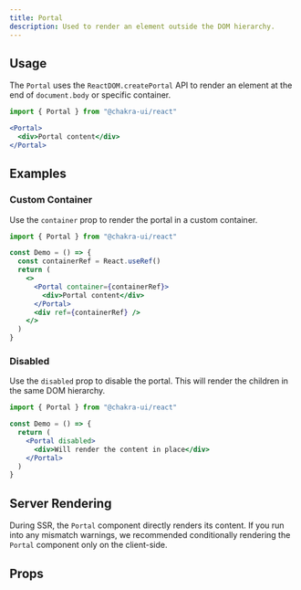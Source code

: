```yaml
---
title: Portal
description: Used to render an element outside the DOM hierarchy.
---
```


## Usage

The `Portal` uses the `ReactDOM.createPortal` API to render an element at the
end of `document.body` or specific container.

```jsx
import { Portal } from "@chakra-ui/react"
```

```jsx
<Portal>
  <div>Portal content</div>
</Portal>
```

## Examples

### Custom Container

Use the `container` prop to render the portal in a custom container.

```jsx
import { Portal } from "@chakra-ui/react"

const Demo = () => {
  const containerRef = React.useRef()
  return (
    <>
      <Portal container={containerRef}>
        <div>Portal content</div>
      </Portal>
      <div ref={containerRef} />
    </>
  )
}
```

### Disabled

Use the `disabled` prop to disable the portal. This will render the children in
the same DOM hierarchy.

```jsx
import { Portal } from "@chakra-ui/react"

const Demo = () => {
  return (
    <Portal disabled>
      <div>Will render the content in place</div>
    </Portal>
  )
}
```

## Server Rendering

During SSR, the `Portal` component directly renders its content. If you run into
any mismatch warnings, we recommended conditionally rendering the `Portal`
component only on the client-side.

## Props

<PropTable component="Portal" part="Portal" />
